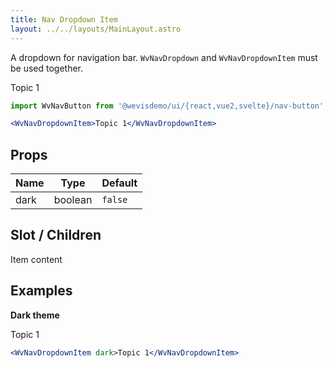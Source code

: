 ```yaml
---
title: Nav Dropdown Item
layout: ../../layouts/MainLayout.astro
---
```



A dropdown for navigation bar. `WvNavDropdown` and `WvNavDropdownItem` must be used together.

<WvNavDropdownItem>Topic 1</WvNavDropdownItem>

```jsx
import WvNavButton from '@wevisdemo/ui/{react,vue2,svelte}/nav-button';

<WvNavDropdownItem>Topic 1</WvNavDropdownItem>
```

## Props

| Name | Type    | Default |
| ---- | ------- | ------- |
| dark | boolean | `false` |

## Slot / Children

Item content

## Examples

**Dark theme**

  <WvNavDropdownItem dark>Topic 1</WvNavDropdownItem>

```jsx
<WvNavDropdownItem dark>Topic 1</WvNavDropdownItem>
```
